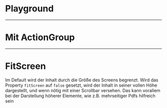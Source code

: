 # Playground

<LiveCodeEditor />

---

# Mit ActionGroup

<LiveCodeEditor example="actions" editorCollapsed />

---

# FitScreen

Im Default wird der Inhalt durch die Größe des Screens begrenzt. Wird das
Property `fitScreen` auf `false` gesetzt, wird der Inhalt in seiner vollen Höhe
dargestellt, und wenn nötig mit einer Scrollbar versehen. Das kann vorallem bei
der Darstellung höherer Elemente, wie z.B. mehrseitiger Pdfs hilfreich sein

<LiveCodeEditor example="fitScreenFalse" editorCollapsed />
